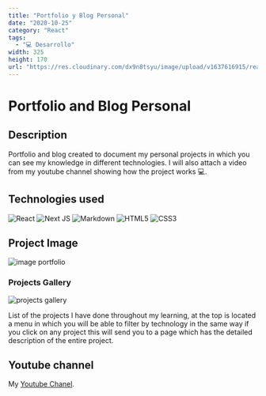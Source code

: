 ```yaml
---
title: "Portfolio y Blog Personal"
date: "2020-10-25"
category: "React"
tags:
  - "💻 Desarrollo"
width: 325
height: 170
url: "https://res.cloudinary.com/dx9n8tsyu/image/upload/v1637616915/react-proyect/screenshot-blog-and-porfolio.vercel.app-2021.11.22-15_34_24_sztdnl.png"
---
```


# Portfolio and Blog Personal

## Description

Portfolio and blog created to document my personal projects in which you can see my knowledge in different technologies. I will also attach a video from my youtube channel showing how the project works 💻.

## Technologies used

![React](https://img.shields.io/badge/react-%2320232a.svg?style=for-the-badge&logo=react&logoColor=%2361DAFB)
![Next JS](https://img.shields.io/badge/Next-black?style=for-the-badge&logo=next.js&logoColor=white)
![Markdown](https://img.shields.io/badge/markdown-%23000000.svg?style=for-the-badge&logo=markdown&logoColor=white)
![HTML5](https://img.shields.io/badge/html5-%23E34F26.svg?style=for-the-badge&logo=html5&logoColor=white)
![CSS3](https://img.shields.io/badge/css3-%231572B6.svg?style=for-the-badge&logo=css3&logoColor=white)

## Project Image

![image portfolio](https://res.cloudinary.com/dx9n8tsyu/image/upload/v1637616915/react-proyect/screenshot-blog-and-porfolio.vercel.app-2021.11.22-15_34_24_sztdnl.png)

### Projects Gallery


![projects gallery](https://res.cloudinary.com/dx9n8tsyu/image/upload/v1637617070/react-proyect/screenshot-blog-and-porfolio.vercel.app-2021.11.22-15_37_02_xfsy6d.png)


List of the projects I have done throughout my learning, at the top is located a menu in which you will be able to filter by technology in the same way if you click on any project this will send you to a page which has the detailed description of the entire project.



## Youtube channel

My [Youtube Chanel](https://www.youtube.com/channel/UCculhVTh_BAt-eFbDf5M1aQ).
